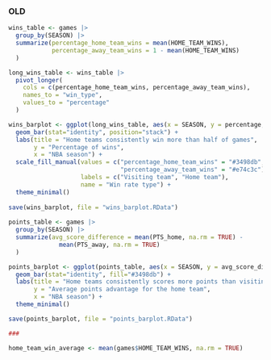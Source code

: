### OLD 

```r



wins_table <- games |>
  group_by(SEASON) |>
  summarize(percentage_home_team_wins = mean(HOME_TEAM_WINS),
            percentage_away_team_wins = 1 - mean(HOME_TEAM_WINS)
  )

long_wins_table <- wins_table |>
  pivot_longer(
    cols = c(percentage_home_team_wins, percentage_away_team_wins),
    names_to = "win_type",
    values_to = "percentage"
  )

wins_barplot <- ggplot(long_wins_table, aes(x = SEASON, y = percentage, fill = win_type)) +
  geom_bar(stat="identity", position="stack") +
  labs(title = "Home teams consistently win more than half of games",
       y = "Percentage of wins",
       x = "NBA season") +
  scale_fill_manual(values = c("percentage_home_team_wins" = "#3498db", 
                               "percentage_away_team_wins" = "#e74c3c"),
                    labels = c("Visiting team", "Home team"),
                    name = "Win rate type") +
  theme_minimal()
  
save(wins_barplot, file = "wins_barplot.RData")
  
points_table <- games |>
  group_by(SEASON) |>
  summarize(avg_score_difference = mean(PTS_home, na.rm = TRUE) - 
              mean(PTS_away, na.rm = TRUE)
  )

points_barplot <- ggplot(points_table, aes(x = SEASON, y = avg_score_difference)) +
  geom_bar(stat="identity", fill="#3498db") +
  labs(title = "Home teams consistently scores more points than visiting teams",
       y = "Average points advantage for the home team",
       x = "NBA season") +
  theme_minimal()

save(points_barplot, file = "points_barplot.RData")

###

home_team_win_average <- mean(games$HOME_TEAM_WINS, na.rm = TRUE)
```